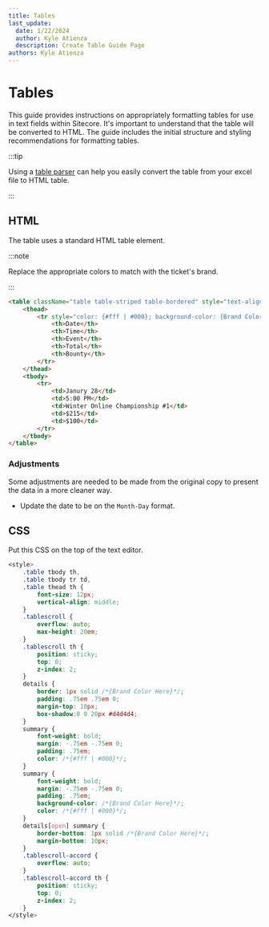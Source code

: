 ```yaml
---
title: Tables
last_update:
  date: 1/22/2024
  author: Kyle Atienza
  description: Create Table Guide Page
authors: Kyle Atienza
---
```


# Tables

This guide provides instructions on appropriately formatting tables for use in text fields within Sitecore. It's important to understand that the table will be converted to HTML. The guide includes the initial structure and styling recommendations for formatting tables.

:::tip

Using a [table parser](https://tableconvert.com/excel-to-html) can help you easily convert the table from your excel file to HTML table.

:::

## HTML

The table uses a standard HTML table element. 

:::note 

Replace the appropriate colors to match with the ticket's brand.

:::

```html
<table className="table table-striped table-bordered" style="text-align: center;">
    <thead>
        <tr style="color: {#fff | #000}; background-color: {Brand Color Here};">
            <th>Date</th>
            <th>Time</th>
            <th>Event</th>
            <th>Total</th>
            <th>Bounty</th>
        </tr>
    </thead>
    <tbody>
        <tr>
            <td>Janury 28</td>
            <td>5:00 PM</td>
            <td>Winter Online Championship #1</td>
            <td>$215</td>
            <td>$100</td>
        </tr>
    </tbody>
</table>

```

### Adjustments

Some adjustments are needed to be made from the original copy to present the data in a more cleaner way.

- Update the date to be on the `Month-Day` format.

## CSS

Put this CSS on the top of the text editor.

```css
<style>
    .table tbody th, 
    .table tbody tr td, 
    .table thead th {
        font-size: 12px;
        vertical-align: middle;
    }
    .tablescroll { 
        overflow: auto; 
        max-height: 20em; 
    }
    .tablescroll th { 
        position: sticky; 
        top: 0; 
        z-index: 2;
    }
    details { 
        border: 1px solid /*{Brand Color Here}*/; 
        padding: .75em .75em 0; 
        margin-top: 10px; 
        box-shadow:0 0 20px #d4d4d4; 
    }
    summary { 
        font-weight: bold; 
        margin: -.75em -.75em 0; 
        padding: .75em; 
        color: /*{#fff | #000}*/; 
    }
    summary { 
        font-weight: bold; 
        margin: -.75em -.75em 0; 
        padding: .75em; 
        background-color: /*{Brand Color Here}*/; 
        color: /*{#fff | #000}*/; 
    }
    details[open] summary { 
        border-bottom: 1px solid /*{Brand Color Here}*/; 
        margin-bottom: 10px; 
    }
    .tablescroll-accord { 
        overflow: auto;
    }
    .tablescroll-accord th { 
        position: sticky; 
        top: 0; 
        z-index: 2;
    }
</style>
```